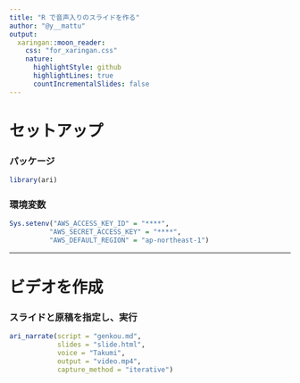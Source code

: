 ```yaml
---
title: "R で音声入りのスライドを作る"
author: "@y__mattu"
output:
  xaringan::moon_reader:
    css: "for_xaringan.css"
    nature:
      highlightStyle: github
      highlightLines: true
      countIncrementalSlides: false
---
```


# セットアップ
### パッケージ
```r
library(ari)
```

### 環境変数
```r
Sys.setenv("AWS_ACCESS_KEY_ID" = "****",
          "AWS_SECRET_ACCESS_KEY" = "****",
          "AWS_DEFAULT_REGION" = "ap-northeast-1")
```

---
# ビデオを作成
### スライドと原稿を指定し、実行
```r
ari_narrate(script = "genkou.md",
            slides = "slide.html",
            voice = "Takumi",
            output = "video.mp4",
            capture_method = "iterative")
```